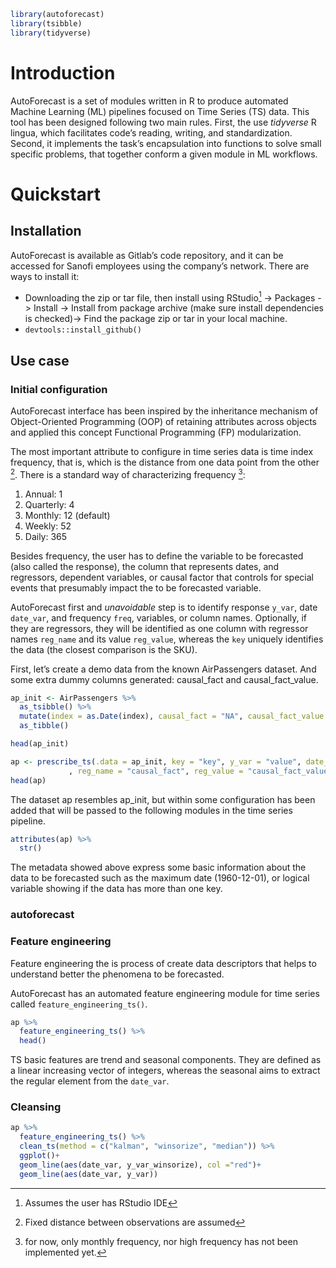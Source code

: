 ```r
library(autoforecast)
library(tsibble)
library(tidyverse)
```


# Introduction

AutoForecast is a set of modules written in R to produce automated Machine Learning (ML) pipelines focused on Time Series (TS) data. This tool has been designed following two main rules. First, the use *tidyverse* R lingua, which facilitates code's reading, writing, and standardization. Second, it implements the task's encapsulation into functions to solve small specific problems, that together conform a given module in ML workflows.

# Quickstart

## Installation

AutoForecast is available as Gitlab's code repository, and it can be accessed for Sanofi employees using the company's network. There are ways to install it:

- Downloading the zip or tar file, then install using RStudio^[Assumes the user has RStudio IDE] -> Packages -> Install -> Install from package archive (make sure install dependencies is checked)-> Find the package zip or tar in your local machine.
- `devtools::install_github()`

## Use case

### Initial configuration

AutoForecast interface has been inspired by the inheritance mechanism of Object-Oriented Programming (OOP) of retaining attributes across objects and applied this concept Functional Programming (FP) modularization. 

The most important attribute to configure in time series data is time index frequency, that is, which is the distance from one data point from the other ^[Fixed distance between observations are assumed]. There is a standard way of characterizing frequency ^[for now, only monthly frequency, nor high frequency has not been implemented yet.]:

1. Annual: 1
2. Quarterly: 4
3. Monthly: 12 (default)
4. Weekly: 52
5. Daily: 365


Besides frequency, the user has to define the variable to be forecasted (also called the response), the column that represents dates, and regressors, dependent variables, or causal factor that controls for special events that presumably impact the to be forecasted variable.

AutoForecast first and *unavoidable* step is to identify response `y_var`, date `date_var`, and frequency `freq`, variables, or column names. Optionally, if they are regressors, they will be identified as one column with regressor names `reg_name` and its value `reg_value`, whereas the `key` uniquely identifies the data (the closest comparison is the SKU).

First, let's create a demo data from the known AirPassengers dataset. And some extra dummy columns generated: causal_fact and causal_fact_value.

```r
ap_init <- AirPassengers %>% 
  as_tsibble() %>%
  mutate(index = as.Date(index), causal_fact = "NA", causal_fact_value = 0, key = "ap") %>% 
  as_tibble()

head(ap_init)
```

```r
ap <- prescribe_ts(.data = ap_init, key = "key", y_var = "value", date_var = "index"
             , reg_name = "causal_fact", reg_value = "causal_fact_value", freq = 12)
head(ap)
```

The dataset ap resembles ap_init, but within some configuration has been added that will be passed to the following modules in the time series pipeline.

```r
attributes(ap) %>% 
  str()
```

The metadata showed above express some basic information about the data to be forecasted such as the maximum date (1960-12-01), or logical variable showing if the data has more than one key.


### autoforecast



### Feature engineering

Feature engineering the is process of create data descriptors that helps to understand better the phenomena to be forecasted.

AutoForecast has an automated feature engineering module for time series called `feature_engineering_ts()`.

```r
ap %>% 
  feature_engineering_ts() %>% 
  head()
```

TS basic features are trend and seasonal components. They are defined as a linear increasing vector of integers, whereas the seasonal aims to extract the regular element from the `date_var`.

### Cleansing

```r
ap %>% 
  feature_engineering_ts() %>% 
  clean_ts(method = c("kalman", "winsorize", "median")) %>% 
  ggplot()+
  geom_line(aes(date_var, y_var_winsorize), col ="red")+
  geom_line(aes(date_var, y_var))
```




